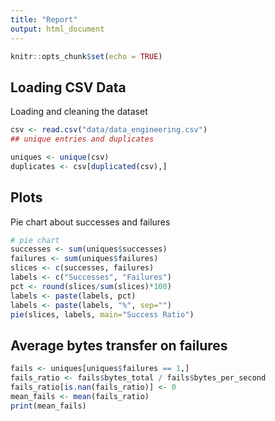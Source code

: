 ```yaml
---
title: "Report"
output: html_document
---
```


```r
knitr::opts_chunk$set(echo = TRUE)
```

## Loading CSV Data

Loading and cleaning the dataset

```r
csv <- read.csv("data/data_engineering.csv")
## unique entries and duplicates

uniques <- unique(csv)
duplicates <- csv[duplicated(csv),]
```

## Plots

Pie chart about successes and failures

```r
# pie chart
successes <- sum(uniques$successes)
failures <- sum(uniques$failures)
slices <- c(successes, failures)
labels <- c("Successes", "Failures")
pct <- round(slices/sum(slices)*100)
labels <- paste(labels, pct)
labels <- paste(labels, "%", sep="")
pie(slices, labels, main="Success Ratio")
```

## Average bytes transfer on failures

```r
fails <- uniques[uniques$failures == 1,]
fails_ratio <- fails$bytes_total / fails$bytes_per_second
fails_ratio[is.nan(fails_ratio)] <- 0
mean_fails <- mean(fails_ratio)
print(mean_fails)
```
